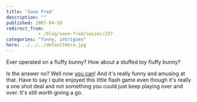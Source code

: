 ```yaml
---
title: 'Save Fred'
description: ""
published: 2007-04-10
redirect_from: 
            - /blog/save-fred/swizec/237
categories: "funny, intrigues"
hero: ../../../defaultHero.jpg
---
```


Ever operated on a fluffy bunny? How about a stuffed toy fluffy bunny?

Is the answer no? Well now [you can](http://www.10mg.nl/)! And it's really funny and amusing at that. Have to say I quite enjoyed this little flash game even though it's really a one shot deal and not something you could just keep playing over and over. It's still worth giving a go.
